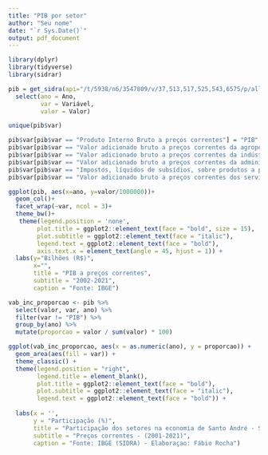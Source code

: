 ---
title: "PIB por setor"
author: "Seu nome"
date: "`r Sys.Date()`"
output: pdf_document
---

```{r}

library(dplyr)
library(tidyverse)
library(sidrar)

```

```{r}

pib = get_sidra(api="/t/5938/n6/3547809/v/37,513,517,525,543,6575/p/all/d/v37%200,v513%200,v517%200,v525%200,v543%200,v6575%200") %>%
  select(ano = Ano,
         var = Variável,
         valor = Valor)

unique(pib$var)

```

```{r}

pib$var[pib$var == "Produto Interno Bruto a preços correntes"] = "PIB"
pib$var[pib$var == "Valor adicionado bruto a preços correntes da agropecuária"] = "Agropecuária"
pib$var[pib$var == "Valor adicionado bruto a preços correntes da indústria"] = "Industria"
pib$var[pib$var == "Valor adicionado bruto a preços correntes da administração, defesa, educação e saúde públicas e seguridade social"] = "Serviços (público)"
pib$var[pib$var == "Impostos, líquidos de subsídios, sobre produtos a preços correntes"] = "Impostos e subsídios"
pib$var[pib$var == "Valor adicionado bruto a preços correntes dos serviços, exclusive administração, defesa, educação e saúde públicas e seguridade social"] = "Serviços (privado)"
```


```{r, fig.height=5, fig.width=10}

ggplot(pib, aes(x=ano, y=valor/1000000))+
  geom_col()+
  facet_wrap(~var, ncol = 3)+
  theme_bw()+
   theme(legend.position = 'none',
        plot.title = ggplot2::element_text(face = "bold", size = 15),
        plot.subtitle = ggplot2::element_text(face = "italic"),
        legend.text = ggplot2::element_text(face = "bold"),
        axis.text.x = element_text(angle = 45, hjust = 1)) + 
  labs(y="Bilhões (R$)",
       x="",
       title = "PIB a preços correntes",
       subtitle = "2002-2021",
       caption = "Fonte: IBGE")

```

```{r}

vab_inc_proporcao <- pib %>%
  select(valor, var, ano) %>%
  filter(var != "PIB") %>%
  group_by(ano) %>%
  mutate(proporcao = valor / sum(valor) * 100)

```

```{r}

ggplot(vab_inc_proporcao, aes(x = as.numeric(ano), y = proporcao)) +
  geom_area(aes(fill = var)) +
  theme_classic() +
  theme(legend.position = "right",
        legend.title = element_blank(),
        plot.title = ggplot2::element_text(face = "bold"),
        plot.subtitle = ggplot2::element_text(face = "italic"),
        legend.text = ggplot2::element_text(face = "bold")) +
  
  labs(x = '', 
       y = "Participação (%)",
       title = "Participação dos setores na economia de Santo André - SP",
       subtitle = "Preços correntes - (2001-2021)",
       caption = "Fonte: IBGE (SIDRA) - Elaboraçao: Fábio Rocha")

```


